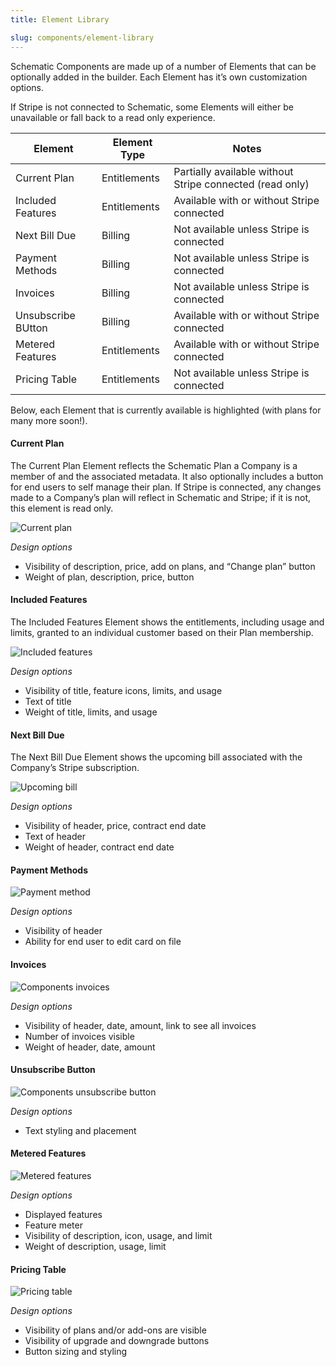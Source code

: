 ```yaml
---
title: Element Library

slug: components/element-library
---
```


Schematic Components are made up of a number of Elements that can be optionally added in the builder. Each Element has it’s own customization options.

If Stripe is not connected to Schematic, some Elements will either be unavailable or fall back to a read only experience.

| Element | Element Type | Notes |
| --- | --- | --- |
| Current Plan | Entitlements | Partially available without Stripe connected (read only) |
| Included Features | Entitlements | Available with or without Stripe connected |
| Next Bill Due | Billing | Not available unless Stripe is connected |
| Payment Methods | Billing | Not available unless Stripe is connected |
| Invoices | Billing | Not available unless Stripe is connected |
| Unsubscribe BUtton | Billing | Available with or without Stripe connected |
| Metered Features | Entitlements | Available with or without Stripe connected |
| Pricing Table | Entitlements | Not available unless Stripe is connected |

Below, each Element that is currently available is highlighted (with plans for many more soon!). 

#### **Current Plan**

The Current Plan Element reflects the Schematic Plan a Company is a member of and the associated metadata. It also optionally includes a button for end users to self manage their plan. If Stripe is connected, any changes made to a Company’s plan will reflect in Schematic and Stripe; if it is not, this element is read only.

![Current plan]('./images/current-plan.png')

*Design options*

- Visibility of description, price, add on plans, and “Change plan” button
- Weight of plan, description, price, button

#### **Included Features**

The Included Features Element shows the entitlements, including usage and limits, granted to an individual customer based on their Plan membership.

![Included features](./images/included-features.png)

*Design options*

- Visibility of title, feature icons, limits, and usage
- Text of title
- Weight of title, limits, and usage

#### **Next Bill Due**

The Next Bill Due Element shows the upcoming bill associated with the Company’s Stripe subscription.

![Upcoming bill](./images/upcoming-bill.png)

*Design options*

- Visibility of header, price, contract end date
- Text of header
- Weight of header, contract end date

#### **Payment Methods**

![Payment method](./images/payment-method.png)

*Design options*

- Visibility of header
- Ability for end user to edit card on file

#### **Invoices**

![Components invoices](./images/invoices.png)

*Design options*

- Visibility of header, date, amount, link to see all invoices
- Number of invoices visible
- Weight of header, date, amount

#### **Unsubscribe Button**

![Components unsubscribe button](./images/unsubscribe-button.png)

*Design options*

- Text styling and placement

#### **Metered Features**

![Metered features](./images/metered-features.png)

*Design options*

- Displayed features
- Feature meter
- Visibility of description, icon, usage, and limit
- Weight of description, usage, limit

#### **Pricing Table**

![Pricing table](./images/pricing-table.png)

*Design options*

- Visibility of plans and/or add-ons are visible
- Visibility of upgrade and downgrade buttons
- Button sizing and styling
